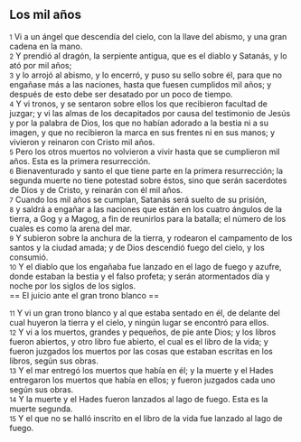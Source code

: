 == Los mil años ==

{{anchor|1}} <small>1</small> Vi a un ángel que descendía del cielo, con la llave del abismo, y una gran cadena en la mano.<br>
{{anchor|2}} <small>2</small> Y prendió al dragón, la serpiente antigua, que es el diablo y Satanás, y lo ató por mil años;<br>
{{anchor|3}} <small>3</small> y lo arrojó al abismo, y lo encerró, y puso su sello sobre él, para que no engañase más a las naciones, hasta que fuesen cumplidos mil años; y después de esto debe ser desatado por un poco de tiempo.<br>
{{anchor|4}} <small>4</small> Y vi tronos, y se sentaron sobre ellos los que recibieron facultad de juzgar; y vi las almas de los decapitados por causa del testimonio de Jesús y por la palabra de Dios, los que no habían adorado a la bestia ni a su imagen, y que no recibieron la marca en sus frentes ni en sus manos; y vivieron y reinaron con Cristo mil años.<br>
{{anchor|5}} <small>5</small> Pero los otros muertos no volvieron a vivir hasta que se cumplieron mil años. Esta es la primera resurrección.<br>
{{anchor|6}} <small>6</small> Bienaventurado y santo el que tiene parte en la primera resurrección; la segunda muerte no tiene potestad sobre éstos, sino que serán sacerdotes de Dios y de Cristo, y reinarán con él mil años.<br>
{{anchor|7}} <small>7</small> Cuando los mil años se cumplan, Satanás será suelto de su prisión,<br>
{{anchor|8}} <small>8</small> y saldrá a engañar a las naciones que están en los cuatro ángulos de la tierra, a Gog y a Magog, a fin de reunirlos para la batalla; el número de los cuales es como la arena del mar.<br>
{{anchor|9}} <small>9</small> Y subieron sobre la anchura de la tierra, y rodearon el campamento de los santos y la ciudad amada; y de Dios descendió fuego del cielo, y los consumió.<br>
{{anchor|10}} <small>10</small> Y el diablo que los engañaba fue lanzado en el lago de fuego y azufre, donde estaban la bestia y el falso profeta; y serán atormentados día y noche por los siglos de los siglos.<br>
== El juicio ante el gran trono blanco ==

{{anchor|11}} <small>11</small> Y vi un gran trono blanco y al que estaba sentado en él, de delante del cual huyeron la tierra y el cielo, y ningún lugar se encontró para ellos.<br>
{{anchor|12}} <small>12</small> Y vi a los muertos, grandes y pequeños, de pie ante Dios; y los libros fueron abiertos, y otro libro fue abierto, el cual es el libro de la vida; y fueron juzgados los muertos por las cosas que estaban escritas en los libros, según sus obras.<br>
{{anchor|13}} <small>13</small> Y el mar entregó los muertos que había en él; y la muerte y el Hades entregaron los muertos que había en ellos; y fueron juzgados cada uno según sus obras.<br>
{{anchor|14}} <small>14</small> Y la muerte y el Hades fueron lanzados al lago de fuego. Esta es la muerte segunda.<br>
{{anchor|15}} <small>15</small> Y el que no se halló inscrito en el libro de la vida fue lanzado al lago de fuego.<br>
